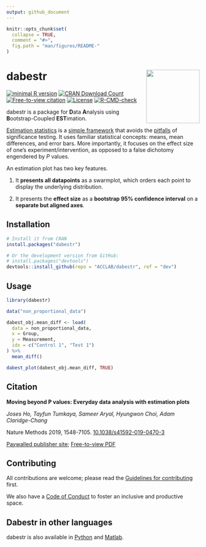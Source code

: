 ```yaml
---
output: github_document
---
```


<!-- README.md is generated from README.Rmd. Please edit that file -->

```r
knitr::opts_chunk$set(
  collapse = TRUE,
  comment = "#>",
  fig.path = "man/figures/README-"
)
```

# dabestr <img src="man/figures/logo.png" align="right" height="139" /></a>

<!-- badges: start -->
[![minimal R version](https://img.shields.io/badge/R%3E%3D-2.10-6666ff.svg)](https://cran.r-project.org/) [![CRAN Download Count](https://cranlogs.r-pkg.org/badges/grand-total/dabestr?color=brightgreen)](https://cran.r-project.org/package=dabestr) [![Free-to-view citation](https://zenodo.org/badge/DOI/10.1038/s41592-019-0470-3.svg)](https://www.nature.com/articles/s41592-019-0470-3.epdf?author_access_token=Euy6APITxsYA3huBKOFBvNRgN0jAjWel9jnR3ZoTv0Pr6zJiJ3AA5aH4989gOJS_dajtNr1Wt17D0fh-t4GFcvqwMYN03qb8C33na_UrCUcGrt-Z0J9aPL6TPSbOxIC-pbHWKUDo2XsUOr3hQmlRew%3D%3D) [![License](https://img.shields.io/badge/License-Apache_2.0-orange.svg)](https://spdx.org/licenses/BSD-3-Clause-Clear.html)
[![R-CMD-check](https://github.com/sunroofgod/dabestr-prototype/actions/workflows/R-CMD-check.yaml/badge.svg)](https://github.com/sunroofgod/dabestr-prototype/actions/workflows/R-CMD-check.yaml)
<!-- badges: end -->

<!-- ## Overview -->
dabestr is a package for **D**ata **A**nalysis using **B**ootstrap-Coupled **EST**imation.

[Estimation statistics](https://en.wikipedia.org/wiki/Estimation_statistics "Estimation Stats on Wikipedia") is a [simple framework](https://thenewstatistics.com/itns/ "Introduction to the New Statistics") that avoids the [pitfalls](https://www.nature.com/articles/nmeth.3288 "The fickle P value generates irreproducible results, Halsey et al 2015") of significance testing. It uses familiar statistical concepts: means, mean differences, and error bars. More importantly, it focuses on the effect size of one's experiment/intervention, as opposed to a false dichotomy engendered by *P* values.

An estimation plot has two key features.

1.  It **presents all datapoints** as a swarmplot, which orders each point to display the underlying distribution.

2.  It presents the **effect size** as a **bootstrap 95% confidence interval** on a **separate but aligned axes**.

## Installation

```r
# Install it from CRAN
install.packages("dabestr")

# Or the development version from GitHub:
# install.packages("devtools")
devtools::install_github(repo = "ACCLAB/dabestr", ref = "dev")
```

## Usage

```r
library(dabestr)
```

```r
data("non_proportional_data")

dabest_obj.mean_diff <- load(
  data = non_proportional_data,
  x = Group,
  y = Measurement,
  idx = c("Control 1", "Test 1")
) %>%
  mean_diff()

dabest_plot(dabest_obj.mean_diff, TRUE)
```

## Citation 

**Moving beyond P values: Everyday data analysis with estimation plots**

*Joses Ho, Tayfun Tumkaya, Sameer Aryal, Hyungwon Choi, Adam Claridge-Chang*

Nature Methods 2019, 1548-7105. [10.1038/s41592-019-0470-3](http://dx.doi.org/10.1038/s41592-019-0470-3)

[Paywalled publisher site](https://www.nature.com/articles/s41592-019-0470-3); [Free-to-view PDF](https://www.nature.com/articles/s41592-019-0470-3.epdf?author_access_token=Euy6APITxsYA3huBKOFBvNRgN0jAjWel9jnR3ZoTv0Pr6zJiJ3AA5aH4989gOJS_dajtNr1Wt17D0fh-t4GFcvqwMYN03qb8C33na_UrCUcGrt-Z0J9aPL6TPSbOxIC-pbHWKUDo2XsUOr3hQmlRew%3D%3D)

## Contributing

All contributions are welcome; please read the [Guidelines for contributing](https://github.com/ACCLAB/dabestr/blob/master/CONTRIBUTING.md) first.

We also have a [Code of Conduct](https://github.com/ACCLAB/dabestr/blob/master/CODE_OF_CONDUCT.md) to foster an inclusive and productive space.

## Dabestr in other languages

dabestr is also available in [Python](https://github.com/ACCLAB/DABEST-python "DABEST-Python on Github") and [Matlab](https://github.com/ACCLAB/DABEST-Matlab "DABEST-Matlab on Github").
